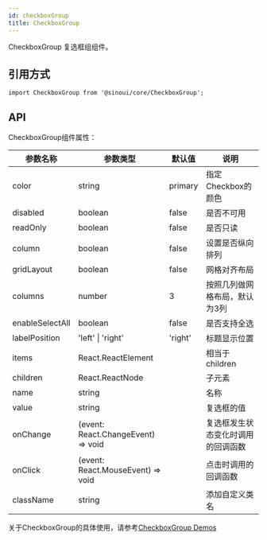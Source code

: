 ```yaml
---
id: checkboxGroup
title: CheckboxGroup
---
```


CheckboxGroup 复选框组组件。

## 引用方式

```tsx
import CheckboxGroup from '@sinoui/core/CheckboxGroup';
```

## API

CheckboxGroup组件属性：

| 参数名称    | 参数类型   | 默认值        | 说明                                                         |
| ----------- | --------------- | ------------------------ | ----------------------------------- |
| color  | string | primary | 指定Checkbox的颜色    |
|  disabled  | boolean  | false |是否不可用   |
|  readOnly  | boolean  | false |是否只读   |
|  column  | boolean  | false | 设置是否纵向排列  |
|   gridLayout | boolean  | false |  网格对齐布局 |
|  columns  | number  | 3 | 按照几列做网格布局，默认为3列  |
|   enableSelectAll |  boolean | false| 是否支持全选 |
|   labelPosition |  'left' \| 'right' | 'right'| 标题显示位置 |
|  items  | React.ReactElement  | | 相当于children |
| children    | React.ReactNode | | 子元素    |
|  name  | string  |  |名称   |
|  value  | string  |  |复选框的值   |
|  onChange  | (event: React.ChangeEvent) => void  |  |复选框发生状态变化时调用的回调函数   |
|  onClick  | (event: React.MouseEvent) => void  |  |点击时调用的回调函数   |
| className   | string      |    | 添加自定义类名    |   

关于CheckboxGroup的具体使用，请参考[CheckboxGroup Demos](/docs/components/checkboxGroup)
